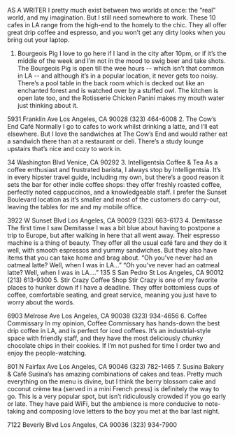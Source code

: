 AS A WRITER I pretty much exist between two worlds at once: the “real” world, and my imagination. But I still need somewhere to work. These 10 cafes in LA range from the high-end to the homely to the chic. They all offer great drip coffee and espresso, and you won’t get any dirty looks when you bring out your laptop.
1. Bourgeois Pig
I love to go here if I land in the city after 10pm, or if it’s the middle of the week and I’m not in the mood to swig beer and take shots. The Bourgeois Pig is open till the wee hours -- which isn’t that common in LA -- and although it’s in a popular location, it never gets too noisy. There’s a pool table in the back room which is decked out like an enchanted forest and is watched over by a stuffed owl. The kitchen is open late too, and the Rotisserie Chicken Panini makes my mouth water just thinking about it.

5931 Franklin Ave
Los Angeles, CA 90028
(323) 464-6008
2. The Cow’s End Café
Normally I go to cafes to work whilst drinking a latte, and I’ll eat elsewhere. But I love the sandwiches at The Cow’s End and would rather eat a sandwich there than at a restaurant or deli. There’s a study lounge upstairs that’s nice and cozy to work in.

34 Washington Blvd
Venice, CA 90292
3. Intelligentsia Coffee &amp; Tea
As a coffee enthusiast and frustrated barista, I always stop by Intelligentsia. It’s in every hipster travel guide, including my own, but there’s a good reason it sets the bar for other indie coffee shops: they offer freshly roasted coffee, perfectly noted cappuccinos, and a knowledgeable staff. I prefer the Sunset Boulevard location as it’s smaller and most of the customers do carry-out, leaving the tables for me and my mobile office.

3922 W Sunset Blvd
Los Angeles, CA 90029
(323) 663-6173
4. Demitasse
The first time I saw Demitasse I was a bit blue about having to postpone a trip to Europe, but after walking in here that all went away. Their espresso machine is a thing of beauty. They offer all the usual café fare and they do it well, with smooth espressos and yummy sandwiches. But they also have items that you can take home and brag about. “Oh you’ve never had an oatmeal latte? Well, when I was in LA...”
“Oh you’ve never had an oatmeal latte? Well, when I was in LA….”
135 S San Pedro St
Los Angeles, CA 90012
(213) 613-9300
5. Stir Crazy Coffee Shop
Stir Crazy is one of my favorite places to hunker down if I have a deadline. They offer bottomless cups of coffee, comfortable seating, and great service, meaning you just have to worry about the words.

6903 Melrose Ave
Los Angeles, CA 90038
(323) 934-4656
6. Coffee Commissary
In my opinion, Coffee Commissary has hands-down the best drip coffee in LA, and is perfect for iced coffees. It’s an industrial-style space with friendly staff, and they have the most deliciously chunky chocolate chips in their cookies. If I’m not pushed for time I order two and enjoy the people-watching.

801 N Fairfax Ave
Los Angeles, CA 90046
(323) 782-1465
7. Susina Bakery &amp; Café
Susina’s has amazing combinations of cakes and teas. Pretty much everything on the menu is divine, but I think the berry blossom cake and coconut crème tea (served in a mini French press) is definitely the way to go. This is a very popular spot, but isn’t ridiculously crowded if you go early or late. They have paid WiFi, but the ambience is more conducive to note-taking and composing love letters to the boy you met at the bar last night.

7122 Beverly Blvd
Los Angeles, CA 90036
(323) 934-7900